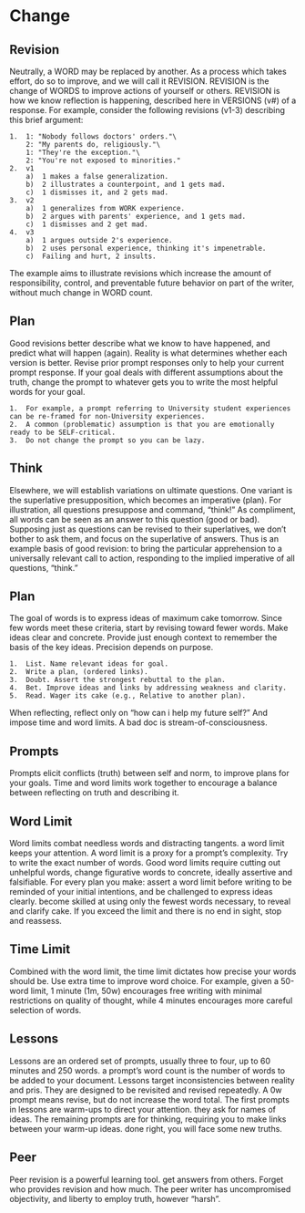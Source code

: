 # Change

## Revision  

Neutrally, a WORD may be replaced by another. As a process which takes effort, do so to improve, and we will call it REVISION. REVISION is the change of WORDS to improve actions of yourself or others.
REVISION is how we know reflection is happening, described here in VERSIONS (v#) of a response.
For example, consider the following revisions (v1-3) describing this brief argument:

    1.  1: "Nobody follows doctors' orders."\
        2: "My parents do, religiously."\
        1: "They're the exception."\
        2: "You're not exposed to minorities."  
    2.  v1  
        a)  1 makes a false generalization.
        b)  2 illustrates a counterpoint, and 1 gets mad.
        c)  1 dismisses it, and 2 gets mad.  
    3.  v2  
        a)  1 generalizes from WORK experience.
        b)  2 argues with parents' experience, and 1 gets mad.
        c)  1 dismisses and 2 get mad.  
    4.  v3  
        a)  1 argues outside 2's experience.
        b)  2 uses personal experience, thinking it's impenetrable.
        c)  Failing and hurt, 2 insults.  

The example aims to illustrate revisions which increase the amount of responsibility, control, and preventable future behavior on part of the writer, without much change in WORD count.  

## Plan  {#change-plan}

Good revisions better describe what we know to have happened, and predict what will happen (again).
Reality is what determines whether each version is better.
Revise prior prompt responses only to help your current prompt response.
If your goal deals with different assumptions about the truth, change the prompt to whatever gets you to write the most helpful words for your goal.  

    1.  For example, a prompt referring to University student experiences can be re-framed for non-University experiences.
    2.  A common (problematic) assumption is that you are emotionally ready to be SELF-critical.
    3.  Do not change the prompt so you can be lazy.
  

## Think  

Elsewhere, we will establish variations on ultimate questions.
One variant is the superlative presupposition, which becomes an imperative (plan).
For illustration, all questions presuppose and command, "think!"
As compliment, all words can be seen as an answer to this question (good or bad).
Supposing just as questions can be revised to their superlatives, we don't bother to ask them, and focus on the superlative of answers.
Thus is an example basis of good revision: to bring the particular apprehension to a universally relevant call to action, responding to the implied imperative of all questions, "think."  

## Plan  {#change-plan2}

The goal of words is to express ideas of maximum cake tomorrow.
Since few words meet these criteria, start by revising toward fewer words.
Make ideas clear and concrete.
Provide just enough context to remember the basis of the key ideas.
Precision depends on purpose.

    1.  List. Name relevant ideas for goal.
    2.  Write a plan, (ordered links).
    3.  Doubt. Assert the strongest rebuttal to the plan.
    4.  Bet. Improve ideas and links by addressing weakness and clarity.
    5.  Read. Wager its cake (e.g., Relative to another plan).

When reflecting, reflect only on "how can i help my future self?" And impose time and word limits.
A bad doc is stream-of-consciousness.  


## Prompts  

Prompts elicit conflicts (truth) between self and norm, to improve plans for your goals.
Time and word limits work together to encourage a balance between reflecting on truth and describing it.  

## Word Limit  

Word limits combat needless words and distracting tangents. a word limit keeps your attention.
A word limit is a proxy for a prompt's complexity.
Try to write the exact number of words.
Good word limits require cutting out unhelpful words, change figurative words to concrete, ideally assertive and falsifiable.
For every plan you make: assert a word limit before writing to be reminded of your initial intentions, and be challenged to express ideas clearly. become skilled at using only the fewest words necessary, to reveal and clarify cake.
If you exceed the limit and there is no end in sight, stop and reassess.  

## Time Limit  

Combined with the word limit, the time limit dictates how precise your words should be.
Use extra time to improve word choice.
For example, given a 50-word limit, 1 minute (1m, 50w) encourages free writing with minimal restrictions on quality of thought, while 4 minutes encourages more careful selection of words.  

## Lessons  

Lessons are an ordered set of prompts, usually three to four, up to 60 minutes and 250 words. a prompt's word count is the number of words to be added to your document.
Lessons target inconsistencies between reality and pris.
They are designed to be revisited and revised repeatedly.
A 0w prompt means revise, but do not increase the word total.
The first prompts in lessons are warm-ups to direct your attention. they ask for names of ideas.
The remaining prompts are for thinking, requiring you to make links between your warm-up ideas. done right, you will face some new truths.  

## Peer  

Peer revision is a powerful learning tool. get answers from others.
Forget who provides revision and how much.
The peer writer has uncompromised objectivity, and liberty to employ truth, however "harsh".
